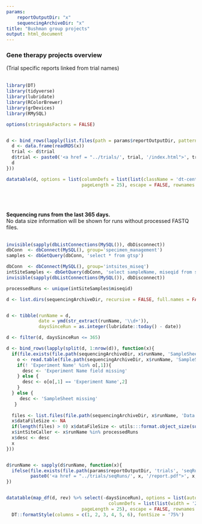 ```yaml
---
params: 
    reportOutputDir: "x"
    sequencingArchiveDir: "x"
title: "Bushman group projects"
output: html_document
---
```




### Gene therapy projects overview  
(Trial specific reports linked from trial names)
<br>
<br>

```r
library(DT)
library(tidyverse)
library(lubridate)
library(RColorBrewer)
library(grDevices)
library(RMySQL)

options(stringsAsFactors = FALSE)


d <- bind_rows(lapply(list.files(path = params$reportOutputDir, pattern = 'trial.rds', recursive = TRUE, full.names = TRUE), function(x){
  d <- data.frame(readRDS(x))
  trial <- d$trial
  d$trial <- paste0('<a href = "../trials/', trial, '/index.html">', trial, '</a>')
  d
}))

datatable(d, options = list(columnDefs = list(list(className = 'dt-center', targets = c(1:1))),
                            pageLength = 25), escape = FALSE, rownames = FALSE)
```
<br>
<br> 


<b>Sequencing runs from the last 365 days.</b>   
No data size information will be shown for runs without processed FASTQ files.  
<br>

```r
invisible(sapply(dbListConnections(MySQL()), dbDisconnect))
dbConn  <- dbConnect(MySQL(), group='specimen_management')
samples <- dbGetQuery(dbConn, 'select * from gtsp')

dbConn  <- dbConnect(MySQL(), group='intsites_miseq')
intSiteSamples <- dbGetQuery(dbConn, 'select sampleName, miseqid from samples where sampleName like "%GTSP%"')
invisible(sapply(dbListConnections(MySQL()), dbDisconnect))

processedRuns <- unique(intSiteSamples$miseqid)

d <- list.dirs(sequencingArchiveDir, recursive = FALSE, full.names = FALSE)


d <- tibble(runName = d,
            date = ymd(str_extract(runName, '\\d+')),
            daysSinceRun = as.integer(lubridate::today() - date))

d <- filter(d, daysSinceRun <= 365)

d <- bind_rows(lapply(split(d, 1:nrow(d)), function(x){
  if(file.exists(file.path(sequencingArchiveDir, x$runName, 'SampleSheet.csv'))){
    o <- read.table(file.path(sequencingArchiveDir, x$runName, 'SampleSheet.csv'),  row.names = NULL, sep = ',', fill = TRUE, quote = '', comment.char = '')
    if(! 'Experiment Name' %in% o[,1]){
      desc <- 'Experiment Name field missing'
    } else {
      desc <- o[o[,1] == 'Experiment Name',2]
    }
  } else {
     desc <- 'SampleSheet missing'
   }
  
  files <- list.files(file.path(sequencingArchiveDir, x$runName, 'Data', 'Intensities', 'BaseCalls'), pattern = '*.fastq*', full.names = TRUE)
  x$dataFileSize <- NA
  if(length(files) > 0) x$dataFileSize <- utils:::format.object_size(sum(sapply(files, function(f){ file.info(f)$size })), 'GB')
  x$intSiteCaller <- x$runName %in% processedRuns
  x$desc <- desc
  x
}))


d$runName <- sapply(d$runName, function(x){
  ifelse(file.exists(file.path(params$reportOutputDir, 'trials', 'seqRuns', x, 'report.pdf')), 
         paste0('<a href = "../trials/seqRuns/', x, '/report.pdf">', x, '</a>'), x)
})


datatable(map_df(d, rev) %>% select(-daysSinceRun), options = list(autoWidth = TRUE, scrollX = TRUE,
                                      columnDefs = list(list(width = '250px', targets = 0), list(width = '75px', targets = 1)),
                            pageLength = 25), escape = FALSE, rownames = FALSE) %>%
  DT::formatStyle(columns = c(1, 2, 3, 4, 5, 6), fontSize = '75%')

```

